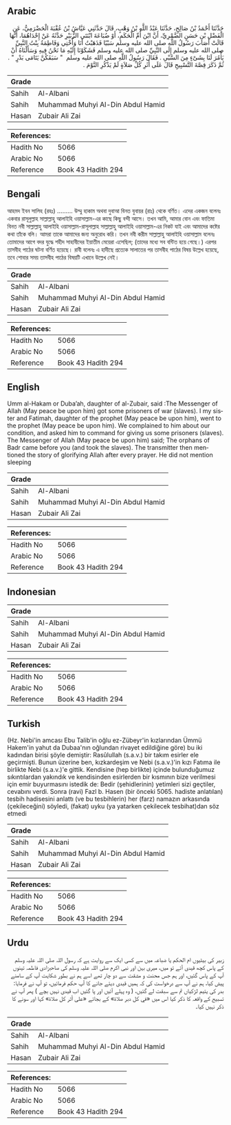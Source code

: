 ## Arabic


<div dir="rtl" lang="ar" style={{fontSize:'larger',backgroundColor:'#f8f9fa',padding:20}}>
حَدَّثَنَا أَحْمَدُ بْنُ صَالِحٍ، حَدَّثَنَا عَبْدُ اللَّهِ بْنُ وَهْبٍ، قَالَ حَدَّثَنِي عَيَّاشُ بْنُ عُقْبَةَ الْحَضْرَمِيُّ، عَنِ الْفَضْلِ بْنِ حَسَنٍ الضَّمْرِيِّ، أَنَّ ابْنَ أُمِّ الْحَكَمِ، أَوْ ضُبَاعَةَ ابْنَتَىِ الزُّبَيْرِ حَدَّثَهُ عَنْ إِحْدَاهُمَا، أَنَّهَا قَالَتْ أَصَابَ رَسُولُ اللَّهِ صلى الله عليه وسلم سَبْيًا فَذَهَبْتُ أَنَا وَأُخْتِي وَفَاطِمَةُ بِنْتُ النَّبِيِّ صلى الله عليه وسلم إِلَى النَّبِيِّ صلى الله عليه وسلم فَشَكَوْنَا إِلَيْهِ مَا نَحْنُ فِيهِ وَسَأَلْنَاهُ أَنْ يَأْمُرَ لَنَا بِشَىْءٍ مِنَ السَّبْىِ ‏.‏ فَقَالَ رَسُولُ اللَّهِ صلى الله عليه وسلم ‏ "‏ سَبَقَكُنَّ يَتَامَى بَدْرٍ ‏"‏ ‏.‏ ثُمَّ ذَكَرَ قِصَّةَ التَّسْبِيحِ قَالَ عَلَى أَثَرِ كُلِّ صَلاَةٍ لَمْ يَذْكُرِ النَّوْمَ ‏.‏
</div>
<div style={{backgroundColor:'#f8f9fa',padding:20, marginBottom: 10}}><table> <thead> <tr> <th>Grade</th> <th></th> </tr> </thead> <tbody> <tr><td>Sahih</td><td>Al-Albani</td></tr><tr><td>Sahih</td><td>Muhammad Muhyi Al-Din Abdul Hamid</td></tr><tr><td>Hasan</td><td>Zubair Ali Zai</td></tr></tbody></table><table> <thead> <tr> <th>References:</th> <th></th> </tr> </thead> <tbody><tr><td>Hadith No</td><td>5066</td></tr><tr><td>Arabic No</td><td>5066</td></tr><tr><td>Reference</td><td>Book 43 Hadith 294</td></tr></tbody></table></div>

## Bengali


<div dir="ltr" lang="bn" style={{fontSize:'larger',backgroundColor:'#f8f9fa',padding:20}}>
আহমদ ইবন সালিহ (রহঃ) ......... উম্মু হাকাম অথবা দুবাআ বিনত যুবায়র (রাঃ) থেকে বর্ণিত। এদের একজন বলেনঃ একবার রাসূলুল্লাহ সাল্লাল্লাহু আলাইহি ওয়াসাল্লাম-এর কাছে কিছু বন্দী আসে। তখন আমি, আমার বোন এবং ফাতিমা বিনত নবী সাল্লাল্লাহু আলাইহি ওয়াসাল্লাম-রাসূলাল্লাহ সাল্লাল্লাহু আলাইহি ওয়াসাল্লাম-এর নিকট যাই এবং আমাদের কষ্টের কথা তাঁকে বলি। আমরা তাকে আমাদের জন্য অনুরোধ করি। তখন নবী করীম সাল্লাল্লাহু আলাইহি ওয়াসাল্লাম বলেনঃ তোমাদের আগে বদর যুদ্ধে শহীদ সাহাবীদের ইয়াতীম মেয়েরা এসেছিল; (তাদের মধ্যে সব বন্টিত হয়ে গেছে।) এরপর তাসবীহ পাঠের ঘটনা বর্ণিত হয়েছে। রাবী বলেনঃ এ হাদীছে প্রত্যেক সালাতের পর তাসবীহ পাঠের বিষয় উল্লেখ হয়েছে, তবে শোবার সময় তাসবীহ পাঠের বিষয়টি এখানে উল্লেখ নেই।
</div>
<div style={{backgroundColor:'#f8f9fa',padding:20, marginBottom: 10}}><table> <thead> <tr> <th>Grade</th> <th></th> </tr> </thead> <tbody> <tr><td>Sahih</td><td>Al-Albani</td></tr><tr><td>Sahih</td><td>Muhammad Muhyi Al-Din Abdul Hamid</td></tr><tr><td>Hasan</td><td>Zubair Ali Zai</td></tr></tbody></table><table> <thead> <tr> <th>References:</th> <th></th> </tr> </thead> <tbody><tr><td>Hadith No</td><td>5066</td></tr><tr><td>Arabic No</td><td>5066</td></tr><tr><td>Reference</td><td>Book 43 Hadith 294</td></tr></tbody></table></div>

## English


<div dir="ltr" lang="en" style={{fontSize:'larger',backgroundColor:'#f8f9fa',padding:20}}>
Umm al-Hakam or Duba’ah, daughter of al-Zubair, said :The Messenger of Allah (May peace be upon him) got some prisoners of war (slaves). I my sister and Fatimah, daughter of the prophet (May peace be upon him), went to the prophet (May peace be upon him). We complained to him about our condition, and asked him to command for giving us some prisoners (slaves). The Messenger of Allah (May peace be upon him) said; The orphans of Badr came before you (and took the slaves). The transmitter then mentioned the story of glorifying Allah after every prayer. He did not mention sleeping
</div>
<div style={{backgroundColor:'#f8f9fa',padding:20, marginBottom: 10}}><table> <thead> <tr> <th>Grade</th> <th></th> </tr> </thead> <tbody> <tr><td>Sahih</td><td>Al-Albani</td></tr><tr><td>Sahih</td><td>Muhammad Muhyi Al-Din Abdul Hamid</td></tr><tr><td>Hasan</td><td>Zubair Ali Zai</td></tr></tbody></table><table> <thead> <tr> <th>References:</th> <th></th> </tr> </thead> <tbody><tr><td>Hadith No</td><td>5066</td></tr><tr><td>Arabic No</td><td>5066</td></tr><tr><td>Reference</td><td>Book 43 Hadith 294</td></tr></tbody></table></div>

## Indonesian


<div dir="ltr" lang="id" style={{fontSize:'larger',backgroundColor:'#f8f9fa',padding:20}}>

</div>
<div style={{backgroundColor:'#f8f9fa',padding:20, marginBottom: 10}}><table> <thead> <tr> <th>Grade</th> <th></th> </tr> </thead> <tbody> <tr><td>Sahih</td><td>Al-Albani</td></tr><tr><td>Sahih</td><td>Muhammad Muhyi Al-Din Abdul Hamid</td></tr><tr><td>Hasan</td><td>Zubair Ali Zai</td></tr></tbody></table><table> <thead> <tr> <th>References:</th> <th></th> </tr> </thead> <tbody><tr><td>Hadith No</td><td>5066</td></tr><tr><td>Arabic No</td><td>5066</td></tr><tr><td>Reference</td><td>Book 43 Hadith 294</td></tr></tbody></table></div>

## Turkish


<div dir="ltr" lang="tr" style={{fontSize:'larger',backgroundColor:'#f8f9fa',padding:20}}>
(Hz. Nebi'in amcası Ebu Talib'in oğlu ez-Zübeyr'in kızlarından Ümmü Hakem'in yahut da Dubaa'nın oğlundan rivayet edildiğine göre) bu iki kadından birisi şöyle demiştir: Rasûlullah (s.a.v.) bir takım esirler ele geçirmişti. Bunun üzerine ben, kızkardeşim ve Nebi (s.a.v.)'in kızı Fatıma ile birlikte Nebi (s.a.v.)'e gittik. Kendisine (hep birlikte) içinde bulunduğumuz sıkıntılardan yakındık ve kendisinden esirlerden bir kısmının bize verilmesi için emir buyurmasını istedik de: Bedir (şehidlerinin) yetimleri sizi geçtiler, cevabını verdi. Sonra (ravi) Fazl b. Hasen (bir önceki 5065. hadiste anlatılan) tesbih hadisesini anlattı (ve bu tesbihlerin) her (farz) namazın arkasında (çekileceğini) söyledi, (fakat) uyku (ya yatarken çekilecek tesbihat)dan söz etmedi
</div>
<div style={{backgroundColor:'#f8f9fa',padding:20, marginBottom: 10}}><table> <thead> <tr> <th>Grade</th> <th></th> </tr> </thead> <tbody> <tr><td>Sahih</td><td>Al-Albani</td></tr><tr><td>Sahih</td><td>Muhammad Muhyi Al-Din Abdul Hamid</td></tr><tr><td>Hasan</td><td>Zubair Ali Zai</td></tr></tbody></table><table> <thead> <tr> <th>References:</th> <th></th> </tr> </thead> <tbody><tr><td>Hadith No</td><td>5066</td></tr><tr><td>Arabic No</td><td>5066</td></tr><tr><td>Reference</td><td>Book 43 Hadith 294</td></tr></tbody></table></div>

## Urdu


<div dir="rtl" lang="ur" style={{fontSize:'larger',backgroundColor:'#f8f9fa',padding:20}}>
زبیر کی بیٹیوں ام الحکم یا ضباعہ میں سے کسی ایک سے روایت ہے کہ رسول اللہ صلی اللہ علیہ وسلم کے پاس کچھ قیدی آئے تو میں، میری بہن اور نبی اکرم صلی اللہ علیہ وسلم کی صاحبزادی فاطمہ تینوں آپ کے پاس گئیں، اور ہم جس محنت و مشقت سے دو چار تھے اسے ہم نے بطور شکایت آپ کے سامنے پیش کیا، ہم نے آپ سے درخواست کی کہ ہمیں قیدی دیئے جانے کا آپ حکم فرمائیں، تو آپ نے فرمایا: بدر کی یتیم لڑکیاں تم سے سبقت لے گئیں، ( وہ پہلے آئیں اور پا گئیں اب قیدی نہیں بچے ) پھر آپ نے تسبیح کے واقعہ کا ذکر کیا اس میں «في كل دبر صلاة» کے بجائے «على أثر كل صلاة» کہا اور سونے کا ذکر نہیں کیا۔
</div>
<div style={{backgroundColor:'#f8f9fa',padding:20, marginBottom: 10}}><table> <thead> <tr> <th>Grade</th> <th></th> </tr> </thead> <tbody> <tr><td>Sahih</td><td>Al-Albani</td></tr><tr><td>Sahih</td><td>Muhammad Muhyi Al-Din Abdul Hamid</td></tr><tr><td>Hasan</td><td>Zubair Ali Zai</td></tr></tbody></table><table> <thead> <tr> <th>References:</th> <th></th> </tr> </thead> <tbody><tr><td>Hadith No</td><td>5066</td></tr><tr><td>Arabic No</td><td>5066</td></tr><tr><td>Reference</td><td>Book 43 Hadith 294</td></tr></tbody></table></div>